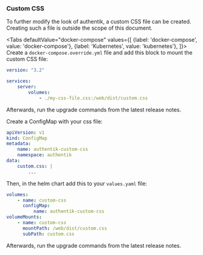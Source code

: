 ### Custom CSS

To further modify the look of authentik, a custom CSS file can be created. Creating such a file is outside the scope of this document.


<Tabs
  defaultValue="docker-compose"
  values={[
    {label: 'docker-compose', value: 'docker-compose'},
    {label: 'Kubernetes', value: 'kubernetes'},
  ]}>
  <TabItem value="docker-compose">
Create a `docker-compose.override.yml` file and add this block to mount the custom CSS file:

```yaml
version: "3.2"

services:
    server:
        volumes:
            - ./my-css-file.css:/web/dist/custom.css
```

Afterwards, run the upgrade commands from the latest release notes.

  </TabItem>
  <TabItem value="kubernetes">
Create a ConfigMap with your css file:

```yaml
apiVersion: v1
kind: ConfigMap
metadata:
    name: authentik-custom-css
    namespace: authentik
data:
    custom.css: |
        ...
```

Then, in the helm chart add this to your `values.yaml` file:

```yaml
volumes:
    - name: custom-css
      configMap:
          name: authentik-custom-css
volumeMounts:
    - name: custom-css
      mountPath: /web/dist/custom.css
      subPath: custom.css
```

Afterwards, run the upgrade commands from the latest release notes.

  </TabItem>
</Tabs>
